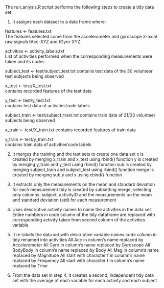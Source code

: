 
The run_anlysis.R script performs the following steps to create a tidy data set.

1. It assigns each dataset to a data frame where:

  features <- features.txt  
    The features selected come from the accelerometer and gyroscope 3-axial raw signals tAcc-XYZ and tGyro-XYZ.
    
  activities <- activity_labels.txt  
    List of activities performed when the corresponding measurements were taken and its codes 
    
  subject_test <- test/subject_test.txt 
    contains test data of the 30 volunteer test subjects being observed
    
  x_test <- test/X_test.txt  
    contains recorded features of the test data
    
  y_test <- test/y_test.txt  
    contains test data of activities'code labels
    
  subject_train <- test/subject_train.txt 
    contains train data of 21/30 volunteer subjects being observed
    
  x_train <- test/X_train.txt 
    contains recorded features of train data
    
  y_train <- test/y_train.txt  
    contains train data of activities'code labels

2. It merges the training and the test sets to create one data set
    x is created by merging x_train and x_test using rbind() function
    y is created by merging y_train and y_test using rbind() function
    sub is created by merging subject_train and subject_test using rbind() function
    merge is created by merging sub,y and x using cbind() function

3. It extracts only the measurements on the mean and standard deviation for each measurement
    tidy is created by subsetting merge, selecting only columns: subject, activityID and the measurements on the mean and standard deviation     (std) for each measurement

4. Uses descriptive activity names to name the activities in the data set
    Entire numbers in code column of the tidy dataframe are replaced with corresponding activity taken from second column of the                activities variable

5. It re-labels the data set with descriptive variable names
    code column in tidy renamed into activities
    All Acc in column's name replaced by Accelerometer
    All Gyro in column's name replaced by Gyroscope
    All BodyBody in column's name replaced by Body
    All Mag in column's name replaced by Magnitude
    All start with character f in column's name replaced by Frequency
    All start with character t in column's name replaced by Time

6. From the data set in step 4, it creates a second, independent tidy data set with the average of each variable for each activity and each subject




